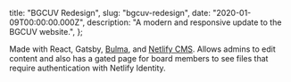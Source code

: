   title: "BGCUV Redesign",
  slug: "bgcuv-redesign",
  date: "2020-01-09T00:00:00.000Z",
  description: "A modern and responsive update to the BGCUV website.",
};

Made with React, Gatsby, [Bulma](https://bulma.io/),
and [Netlify CMS](https://www.netlifycms.org/). Allows admins to edit content
and also has a gated page for board members to see files that require authentication
with Netlify Identity.
